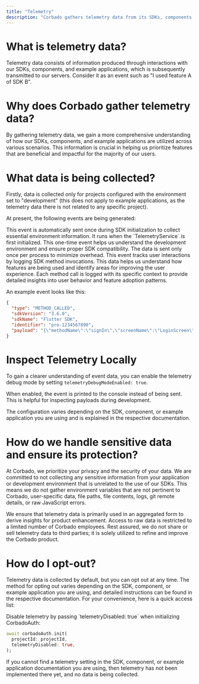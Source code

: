 ```yaml
---
title: "Telemetry"
description: "Corbado gathers telemetry data from its SDKs, components and example applications."
---
```


# What is telemetry data?

Telemetry data consists of information produced through interactions with our SDKs, components, and example applications, which is subsequently transmitted to our servers. Consider it as an event such as "I used feature A of SDK B".

# Why does Corbado gather telemetry data?

By gathering telemetry data, we gain a more comprehensive understanding of how our SDKs, components, and example applications are utilized across various scenarios. This information is crucial in helping us prioritize features that are beneficial and impactful for the majority of our users.

# What data is being collected?

Firstly, data is collected only for projects configured with the environment set to "development" (this does not apply to example applications, as the telemetry data there is not related to any specific project). 

At present, the following events are being generated:

<Accordion title="PACKAGE_METADATA">
This event is automatically sent once during SDK initialization to collect essential environment information. It runs when the `TelemetryService` is first initialized. This one-time event helps us understand the development environment and ensure proper SDK compatibility. The data is sent only once per process to minimize overhead.
</Accordion>

<Accordion title="METHOD_CALLED">
This event tracks user interactions by logging SDK method invocations. This data helps us understand how features are being used and identify areas for improving the user experience. Each method call is logged with its specific context to provide detailed insights into user behavior and feature adoption patterns.
</Accordion>

An example event looks like this:

```json
{
  "type": "METHOD_CALLED",
  "sdkVersion": "3.6.0",
  "sdkName": "Flutter SDK",
  "identifier": "pro-1234567890",
  "payload": "{\"methodName\":\"signIn\",\"screenName\":\"LoginScreen\"}"
}
```
# Inspect Telemetry Locally

To gain a clearer understanding of event data, you can enable the telemetry debug mode by setting `telemetryDebugModeEnabled: true`.

When enabled, the event is printed to the console instead of being sent. This is helpful for inspecting payloads during development.

<Note>The configuration varies depending on the SDK, component, or example application you are using and is explained in the respective documentation.</Note>

# How do we handle sensitive data and ensure its protection?

At Corbado, we prioritize your privacy and the security of your data. We are committed to not collecting any sensitive information from your application or development environment that is unrelated to the use of our SDKs. This means we do not gather environment variables that are not pertinent to Corbado, user-specific data, file paths, file contents, logs, git remote details, or raw JavaScript errors.

We ensure that telemetry data is primarily used in an aggregated form to derive insights for product enhancement. Access to raw data is restricted to a limited number of Corbado employees. Rest assured, we do not share or sell telemetry data to third parties; it is solely utilized to refine and improve the Corbado product.

# How do I opt-out?

Telemetry data is collected by default, but you can opt out at any time. The method for opting out varies depending on the SDK, component, or example application you are using, and detailed instructions can be found in the respective documentation. For your convenience, here is a quick access list:

<Tabs>
<Tab title="Flutter SDK">
Disable telemetry by passing `telemetryDisabled: true` when initializing CorbadoAuth:

```dart
await corbadoAuth.init(
  projectId: projectId,
  telemetryDisabled: true,
);
```
</Tab>
</Tabs>

<Note>If you cannot find a telemetry setting in the SDK, component, or example application documentation you are using, then telemetry has not been implemented there yet, and no data is being collected.</Note>